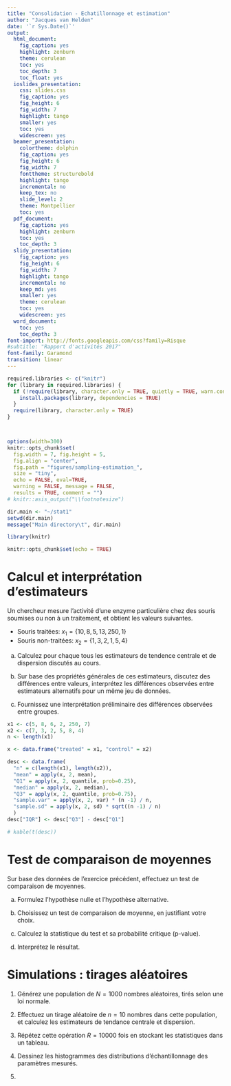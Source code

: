 ```yaml
---
title: "Consolidation - Echatillonnage et estimation"
author: "Jacques van Helden"
date: '`r Sys.Date()`'
output:
  html_document:
    fig_caption: yes
    highlight: zenburn
    theme: cerulean
    toc: yes
    toc_depth: 3
    toc_float: yes
  ioslides_presentation:
    css: slides.css
    fig_caption: yes
    fig_height: 6
    fig_width: 7
    highlight: tango
    smaller: yes
    toc: yes
    widescreen: yes
  beamer_presentation:
    colortheme: dolphin
    fig_caption: yes
    fig_height: 6
    fig_width: 7
    fonttheme: structurebold
    highlight: tango
    incremental: no
    keep_tex: no
    slide_level: 2
    theme: Montpellier
    toc: yes
  pdf_document:
    fig_caption: yes
    highlight: zenburn
    toc: yes
    toc_depth: 3
  slidy_presentation:
    fig_caption: yes
    fig_height: 6
    fig_width: 7
    highlight: tango
    incremental: no
    keep_md: yes
    smaller: yes
    theme: cerulean
    toc: yes
    widescreen: yes
  word_document:
    toc: yes
    toc_depth: 3
font-import: http://fonts.googleapis.com/css?family=Risque
#subtitle: "Rapport d'activités 2017"
font-family: Garamond
transition: linear
---
```


```r
required.libraries <- c("knitr")
for (library in required.libraries) {
  if (!require(library, character.only = TRUE, quietly = TRUE, warn.conflicts = FALSE)) {
    install.packages(library, dependencies = TRUE)
  }
  require(library, character.only = TRUE)
}



options(width=300)
knitr::opts_chunk$set(
  fig.width = 7, fig.height = 5, 
  fig.align = "center", 
  fig.path = "figures/sampling-estimation_",
  size = "tiny", 
  echo = FALSE, eval=TRUE, 
  warning = FALSE, message = FALSE, 
  results = TRUE, comment = "")
# knitr::asis_output("\\footnotesize")

dir.main <- "~/stat1"
setwd(dir.main)
message("Main directory\t", dir.main)


```

```r
library(knitr)

knitr::opts_chunk$set(echo = TRUE)
```


# Calcul et interprétation d'estimateurs

Un chercheur mesure l'activité d'une enzyme particulière chez des souris soumises ou non à un traitement, et obtient les valeurs suivantes.

- Souris traitées: $x_1 = \{10, 8, 5, 13, 250, 1\}$
- Souris non-traitées: $x_2 = \{1, 3, 2, 1, 5, 4\}$


a. Calculez pour chaque tous les estimateurs de tendence centrale et de dispersion discutés au cours. 

b. Sur base des propriétés générales de ces estimateurs, discutez des différences entre valeurs, interprétez les différences observées entre estimateurs alternatifs pour un même jeu de données. 

c. Fournissez une interprétation préliminaire des différences observées entre groupes. 


```r
x1 <- c(5, 8, 6, 2, 250, 7)
x2 <- c(7, 3, 2, 5, 8, 4)
n <- length(x1)

x <- data.frame("treated" = x1, "control" = x2)

desc <- data.frame(
  "n" = c(length(x1), length(x2)),
  "mean" = apply(x, 2, mean),
  "Q1" = apply(x, 2, quantile, prob=0.25),
  "median" = apply(x, 2, median),
  "Q3" = apply(x, 2, quantile, prob=0.75),
  "sample.var" = apply(x, 2, var) * (n -1) / n,
  "sample.sd" = apply(x, 2, sd) * sqrt((n -1) / n)
  )
desc["IQR"] <- desc["Q3"] - desc["Q1"]

# kable(t(desc))


```

# Test de comparaison de moyennes

Sur base des données de l'exercice précédent, effectuez un test de comparaison de moyennes.

a. Formulez l'hypothèse nulle et l'hypothèse alternative. 

b. Choisissez un test de comparaison de moyenne, en justifiant votre choix. 

c. Calculez la statistique du test et sa probabilité critique (p-value). 

d. Interprétez le résultat. 


# Simulations : tirages aléatoires

1. Générez une population de $N = 1000$ nombres aléatoires, tirés selon une loi normale.

2. Effectuez un tirage aléatoire de $n = 10$ nombres dans cette population, et calculez les estimateurs de tendance centrale et dispersion. 

3. Répétez cette opération $R = 10000$ fois en stockant les statistiques dans un tableau.

4. Dessinez les histogrammes des distributions d'échantillonnage des paramètres mesurés. 

5. 






